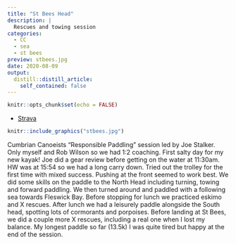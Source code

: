 ```yaml
---
title: "St Bees Head"
description: |
  Rescues and towing session
categories:
  - CC
  - sea
  - st bees
preview: stbees.jpg
date: 2020-08-09
output:
  distill::distill_article:
    self_contained: false
---
```



```r
knitr::opts_chunk$set(echo = FALSE)
```

- [Strava](https://www.strava.com/activities/3890027186)

```r
knitr::include_graphics("stbees.jpg")
```

Cumbrian Canoeists "Responsible Paddling" session led by Joe Stalker. Only myself and Rob Wilson so we had 1:2 coaching. First salty day for my new kayak! Joe did a gear review before getting on the water at 11:30am. HW was at 15:54 so we had a long carry down. Tried out the trolley for the first time with mixed success. Pushing at the front seemed to work best. We did some skills on the paddle to the North Head including turning, towing and forward paddling. We then turned around and paddled with a following sea towards Fleswick Bay. Before stopping for lunch we practiced eskimo and X rescues. After lunch we had a leisurely paddle alongside the South head, spotting lots of cormorants and porpoises. Before landing at St Bees, we did a couple more X rescues, including a real one when I lost my balance. My longest paddle so far (13.5k) I was quite tired but happy at the end of the session.



